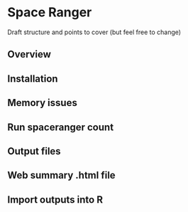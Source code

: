 # Space Ranger


Draft structure and points to cover (but feel free to change)


## Overview


## Installation


## Memory issues


## Run spaceranger count


## Output files


## Web summary .html file


## Import outputs into R


